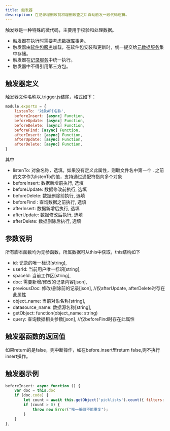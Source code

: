 ```yaml
---
title: 触发器
description: 在记录增删改前和增删改查之后自动触发一段代码逻辑。
---
```


触发器是一种特殊的微代码，主要用于校验和处理数据。

- 触发器在执行时需要考虑数据库事务。
- 触发器由[软件包服务](./service-package)加载，在软件包安装和更新时，统一提交给[元数据服务](./service-metadata)集中存储。
- 触发器在[记录服务](./service-records)中统一执行。
- 触发器中不得引用第三方包。

## 触发器定义

触发器文件名称以.trigger.js结尾，格式如下：

```js
module.exports = {
    listenTo: '对象API名称',
    beforeInsert: [async] Function,
    beforeUpdate: [async] Function,
    beforeDelete: [async] Function,
    beforeFind: [async] Function,
    afterInsert: [async] Function,
    afterUpdate: [async] Function,
    afterDelete: [async] Function,
}
```

其中

- listenTo: 对象名称，选填。如果没有定义此属性，则取文件名中第一个 . 之前的文字作为listenTo的值，支持通过通配符指向多个对象
- beforeInsert: 数据新增前执行, 选填
- beforeUpdate: 数据修改前执行, 选填
- beforeDelete: 数据删除前执行, 选填
- beforeFind : 查询数据之前执行, 选填
- afterInsert: 数据新增后执行, 选填
- afterUpdate: 数据修改后执行, 选填
- afterDelete: 数据删除后执行, 选填


## 参数说明

所有脚本函数均为无参函数，所属数据可从this中获取，this结构如下

- id: 记录的唯一标识[string],
- userId: 当前用户唯一标识[string],
- spaceId: 当前工作区[string],
- doc: 需要新增/修改的记录内容[json],
- previousDoc: 修改/删除前的记录[json], //仅afterUpdate, afterDelete时存在此属性
- object_name: 当前对象名称[string],
- datasource_name: 数据源名称[string],
- getObject: function(object_name: string)
- query: 查询数据相关参数[json], //仅beforeFind时存在此属性

## 触发器函数的返回值

如果return的是false，则中断操作，如在before.insert里return false,则不执行insert操作。

## 触发器示例

```js
beforeInsert: async function () {
    var doc = this.doc
    if (doc.code) {
        let count = await this.getObject('picklists').count({ filters: [['space', '=', doc.space], ['code', '=', doc.code]] })
        if (count > 0) {
            throw new Error("唯一编码不能重复");
        }
    }
},
```